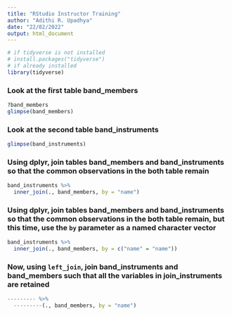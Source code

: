 ```yaml
---
title: "RStudio Instructor Training"
author: "Adithi R. Upadhya"
date: "22/02/2022"
output: html_document
---
```


```r
# if tidyverse is not installed 
# install.packages("tidyverse")
# if already installed 
library(tidyverse)
```

### Look at the first table band_members

```r
?band_members
glimpse(band_members)
```
### Look at the second table band_instruments

```r
glimpse(band_instruments) 
```

### Using dplyr, join tables band_members and band_instruments so that the common observations in the both table remain

```r
band_instruments %>% 
  inner_join(., band_members, by = "name") 
```

### Using dplyr, join tables band_members and band_instruments so that the common observations in the both table remain, but this time, use the `by` parameter as a named character vector

```r
band_instruments %>% 
  inner_join(., band_members, by = c("name" = "name")) 
```

### Now, using `left_join`, join band_instruments and band_members such that all the variables in join_instruments are retained


```r
--------- %>% 
  ---------(., band_members, by = "name") 
```

